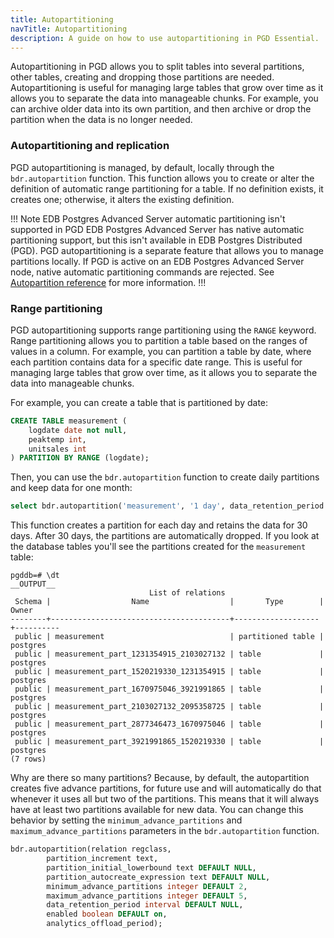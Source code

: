 ```yaml
---
title: Autopartitioning
navTitle: Autopartitioning
description: A guide on how to use autopartitioning in PGD Essential.
---
```


Autopartitioning in PGD allows you to split tables into several partitions, other tables, creating and dropping those partitions are needed. Autopartitioning is useful for managing large tables that grow over time as it allows you to separate the data into manageable chunks. For example, you can archive older data into its own partition, and then archive or drop the partition when the data is no longer needed.

### Autopartitioning and replication

PGD autopartitioning is managed, by default, locally through the `bdr.autopartition` function. This function allows you to create or alter the definition of automatic range partitioning for a table. If no definition exists, it creates one; otherwise, it alters the existing definition.

!!! Note EDB Postgres Advanced Server automatic partitioning isn't supported in PGD
EDB Postgres Advanced Server has native automatic partitioning support, but this isn't available in EDB Postgres Distributed (PGD). PGD autopartitioning is a separate feature that allows you to manage partitions locally. If PGD is active on an EDB Postgres Advanced Server node, native automatic partitioning commands are rejected. See [Autopartition reference](/pgd/6/reference/autopartition) for more information.
!!!

### Range partitioning

PGD autopartitioning supports range partitioning using the `RANGE` keyword. Range partitioning allows you to partition a table based on the ranges of values in a column. For example, you can partition a table by date, where each partition contains data for a specific date range. This is useful for managing large tables that grow over time, as it allows you to separate the data into manageable chunks.

For example, you can create a table that is partitioned by date:

```sql
CREATE TABLE measurement (
    logdate date not null,
    peaktemp int,
    unitsales int
) PARTITION BY RANGE (logdate);
```

Then, you can use the `bdr.autopartition` function to create daily partitions and keep data for one month:

```sql
select bdr.autopartition('measurement', '1 day', data_retention_period := '30 days');
```

This function creates a partition for each day and retains the data for 30 days. After 30 days, the partitions are automatically dropped. If you look at the database tables you'll see the partitions created for the `measurement` table:

```console
pgddb=# \dt
__OUTPUT__
                               List of relations
 Schema |                  Name                  |       Type        |  Owner
--------+----------------------------------------+-------------------+----------
 public | measurement                            | partitioned table | postgres
 public | measurement_part_1231354915_2103027132 | table             | postgres
 public | measurement_part_1520219330_1231354915 | table             | postgres
 public | measurement_part_1670975046_3921991865 | table             | postgres
 public | measurement_part_2103027132_2095358725 | table             | postgres
 public | measurement_part_2877346473_1670975046 | table             | postgres
 public | measurement_part_3921991865_1520219330 | table             | postgres
(7 rows)
```

Why are there so many partitions? Because, by default, the autopartition creates five advance partitions, for future use and will automatically do that whenever it uses all but two of the partitions. This means that it will always have at least two partitions available for new data. You can change this behavior by setting the `minimum_advance_partitions` and `maximum_advance_partitions` parameters in the `bdr.autopartition` function.


```sql
bdr.autopartition(relation regclass,
		partition_increment text,
		partition_initial_lowerbound text DEFAULT NULL,
		partition_autocreate_expression text DEFAULT NULL,
		minimum_advance_partitions integer DEFAULT 2,
		maximum_advance_partitions integer DEFAULT 5,
		data_retention_period interval DEFAULT NULL,
		enabled boolean DEFAULT on,
		analytics_offload_period);
```
